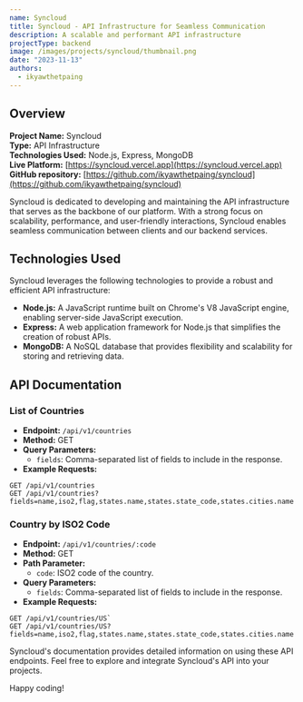 ```yaml
---
name: Syncloud
title: Syncloud - API Infrastructure for Seamless Communication
description: A scalable and performant API infrastructure
projectType: backend
image: /images/projects/syncloud/thumbnail.png
date: "2023-11-13"
authors:
  - ikyawthetpaing
---
```


## Overview

**Project Name:** Syncloud  
**Type:** API Infrastructure  
**Technologies Used:** Node.js, Express, MongoDB  
**Live Platform:** [https://syncloud.vercel.app](https://syncloud.vercel.app)  
**GitHub repository:** [https://github.com/ikyawthetpaing/syncloud](https://github.com/ikyawthetpaing/syncloud)

Syncloud is dedicated to developing and maintaining the API infrastructure that serves as the backbone of our platform. With a strong focus on scalability, performance, and user-friendly interactions, Syncloud enables seamless communication between clients and our backend services.

## Technologies Used

Syncloud leverages the following technologies to provide a robust and efficient API infrastructure:

- **Node.js:** A JavaScript runtime built on Chrome's V8 JavaScript engine, enabling server-side JavaScript execution.
- **Express:** A web application framework for Node.js that simplifies the creation of robust APIs.
- **MongoDB:** A NoSQL database that provides flexibility and scalability for storing and retrieving data.

## API Documentation

### List of Countries

- **Endpoint:** `/api/v1/countries`
- **Method:** GET
- **Query Parameters:**
  - `fields`: Comma-separated list of fields to include in the response.
- **Example Requests:**

```http
GET /api/v1/countries
GET /api/v1/countries?fields=name,iso2,flag,states.name,states.state_code,states.cities.name
```

### Country by ISO2 Code

- **Endpoint:** `/api/v1/countries/:code`
- **Method:** GET
- **Path Parameter:**
  - `code`: ISO2 code of the country.
- **Query Parameters:**
  - `fields`: Comma-separated list of fields to include in the response.
- **Example Requests:**

```http
GET /api/v1/countries/US`
GET /api/v1/countries/US?fields=name,iso2,flag,states.name,states.state_code,states.cities.name
```

Syncloud's documentation provides detailed information on using these API endpoints. Feel free to explore and integrate Syncloud's API into your projects.

Happy coding!

